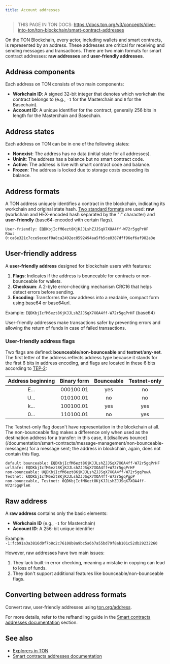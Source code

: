 ```yaml
---
title: Account addresses
---
```



> THIS PAGE IN TON DOCS: https://docs.ton.org/v3/concepts/dive-into-ton/ton-blockchain/smart-contract-addresses

On the TON Blockchain, every actor, including wallets and smart contracts, is represented by an address. These addresses are critical for receiving and sending messages and transactions. There are two main formats for smart contract addresses: **raw addresses** and **user-friendly addresses**.

## Address components

Each address on TON consists of two main components:
- **Workchain ID**: A signed 32-bit integer that denotes which workchain the contract belongs to (e.g., `-1` for the Masterchain and `0` for the Basechain).
- **Account ID**: A unique identifier for the contract, generally 256 bits in length for the Masterchain and Basechain.

## Address states

Each address on TON can be in one of the following states:
- **Nonexist**: The address has no data (initial state for all addresses).
- **Uninit**: The address has a balance but no smart contract code.
- **Active**: The address is live with smart contract code and balance.
- **Frozen**: The address is locked due to storage costs exceeding its balance.

## Address formats

A TON address uniquely identifies a contract in the blockchain, indicating its workchain and original state hash. [Two standard formats](/documentation/smart-contracts/addresses#raw-and-user-friendly-addresses) are used: **raw** (workchain and HEX-encoded hash separated by the ":" character) and **user-friendly** (base64-encoded with certain flags).

```
User-friendly: EQDKbjIcfM6ezt8KjKJJLshZJJSqX7XOA4ff-W72r5gqPrHF
Raw: 0:ca6e321c7cce9ecedf0a8ca2492ec8592494aa5fb5ce0387dff96ef6af982a3e
```

## User-friendly address

A **user-friendly address** designed for blockchain users with features:
1. **Flags**: Indicates if the address is bounceable for contracts or non-bounceable for wallets.
2. **Checksum**: A 2-byte error-checking mechanism CRC16 that helps detect errors before sending.
3. **Encoding**: Transforms the raw address into a readable, compact form using base64 or base64url.

Example: `EQDKbjIcfM6ezt8KjKJJLshZJJSqX7XOA4ff-W72r5gqPrHF` (base64)

User-friendly addresses make transactions safer by preventing errors and allowing the return of funds in case of failed transactions.

### User-friendly address flags

Two flags are defined: **bounceable**/**non-bounceable** and **testnet**/**any-net**. The first letter of the address reflects address type because it stands for the first 6 bits in address encoding, and flags are located in these 6 bits according to [TEP-2](https://github.com/ton-blockchain/TEPs/blob/master/text/0002-address.md#smart-contract-addresses):

| Address beginning | Binary form | Bounceable | Testnet-only |
|:-----------------:|:-----------:|:----------:|:------------:|
|        E...       |  000100.01  |    yes     |   no         |
|        U...       |  010100.01  |     no     |   no         |
|        k...       |  100100.01  |    yes     |   yes        |
|        0...       |  110100.01  |     no     |   yes        |

<Aside type="tip">
The Testnet-only flag doesn't have representation in the blockchain at all. The non-bounceable flag makes a difference only when used as the destination address for a transfer: in this case, it [disallows bounce](/documentation/smart-contracts/message-management/non-bounceable-messages) for a message sent; the address in blockchain, again, does not contain this flag.
</Aside>

```
default bounceable: EQDKbjIcfM6ezt8KjKJJLshZJJSqX7XOA4ff-W72r5gqPrHF
urlSafe: EQDKbjIcfM6ezt8KjKJJLshZJJSqX7XOA4ff+W72r5gqPrHF
non-bounceable: UQDKbjIcfM6ezt8KjKJJLshZJJSqX7XOA4ff-W72r5gqPuwA
Testnet: kQDKbjIcfM6ezt8KjKJJLshZJJSqX7XOA4ff-W72r5gqPgpP
non-bounceable, Testnet: 0QDKbjIcfM6ezt8KjKJJLshZJJSqX7XOA4ff-W72r5gqPleK
```

## Raw address
A **raw address** contains only the basic elements:
- **Workchain ID** (e.g., `-1` for Masterchain)
- **Account ID**: A 256-bit unique identifier

Example:
`-1:fcb91a3a3816d0f7b8c2c76108b8a9bc5a6b7a55bd79f8ab101c52db29232260`

However, raw addresses have two main issues:
1. They lack built-in error checking, meaning a mistake in copying can lead to loss of funds.
2. They don't support additional features like bounceable/non-bounceable flags.

## Converting between address formats

Convert raw, user-friendly addresses using [ton.org/address](https://ton.org/address/).

For more details, refer to the refhandling guide in the [Smart contracts addresses documentation](/documentation/smart-contracts/addresses) section.

## See also

- [Explorers in TON](/concepts/dive-into-ton/ton-ecosystem/explorers-in-ton)
- [Smart contracts addresses documentation](/documentation/smart-contracts/addresses)
